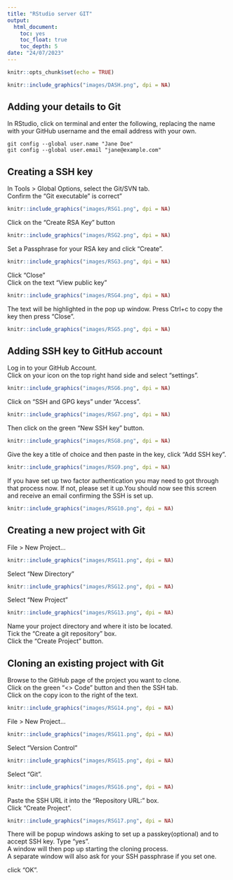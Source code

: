 ```yaml
---
title: "RStudio server GIT"
output:
  html_document:
    toc: yes
    toc_float: true
    toc_depth: 5
date: "24/07/2023"
---
```


```r
knitr::opts_chunk$set(echo = TRUE)
```

```r
knitr::include_graphics("images/DASH.png", dpi = NA)
```


## Adding your details to Git

In RStudio, click on terminal and enter the following, replacing the name with your GitHub username and the email address with your own.

```
git config --global user.name "Jane Doe" 
git config --global user.email "jane@example.com"
```

## Creating a SSH key

In Tools > Global Options, select the Git/SVN tab.  
Confirm the "Git executable" is correct"

```r
knitr::include_graphics("images/RSG1.png", dpi = NA)
```

Click on the "Create RSA Key" button

```r
knitr::include_graphics("images/RSG2.png", dpi = NA)
```

Set a Passphrase for your RSA key and click "Create".  
 
```r
knitr::include_graphics("images/RSG3.png", dpi = NA)
```

Click "Close"  
Click on the text "View public key"  

```r
knitr::include_graphics("images/RSG4.png", dpi = NA)
```

The text will be highlighted in the pop up window. Press Ctrl+c to copy the key then press "Close".

```r
knitr::include_graphics("images/RSG5.png", dpi = NA)
```


## Adding SSH key to GitHub account

Log in to your GitHub Account.  
Click on your icon on the top right hand side and select "settings". 

```r
knitr::include_graphics("images/RSG6.png", dpi = NA)
```


Click on "SSH and GPG keys" under "Access". 


```r
knitr::include_graphics("images/RSG7.png", dpi = NA)
```


Then click on the green "New SSH key" button.

```r
knitr::include_graphics("images/RSG8.png", dpi = NA)
```

Give the key a title of choice and then paste in the key, click "Add SSH key".


```r
knitr::include_graphics("images/RSG9.png", dpi = NA)
```

If you have set up two factor authentication you may need to got through that process now. If not, please set it up.You should now see this screen and receive an email confirming the SSH is set up.

```r
knitr::include_graphics("images/RSG10.png", dpi = NA)
```


## Creating a new project with Git

File > New Project... 

```r
knitr::include_graphics("images/RSG11.png", dpi = NA)
```

Select "New Directory"

```r
knitr::include_graphics("images/RSG12.png", dpi = NA)
```

Select "New Project"

```r
knitr::include_graphics("images/RSG13.png", dpi = NA)
```

Name your project directory and where it isto be located.  
Tick the "Create a git repository" box.  
Click the "Create Project" button.

## Cloning an existing project with Git

Browse to the GitHub page of the project you want to clone.  
Click on the green "<> Code" button and then the SSH tab.  
Click on the copy icon to the right of the text.

```r
knitr::include_graphics("images/RSG14.png", dpi = NA)
```


File > New Project...

```r
knitr::include_graphics("images/RSG11.png", dpi = NA)
```

Select "Version Control"


```r
knitr::include_graphics("images/RSG15.png", dpi = NA)
```

Select "Git".

```r
knitr::include_graphics("images/RSG16.png", dpi = NA)
```

Paste the SSH URL it into the "Repository URL:" box.  
Click "Create Project".  

```r
knitr::include_graphics("images/RSG17.png", dpi = NA)
```

There will be popup windows asking to set up a passkey(optional) and to accept SSH key. Type "yes".  
A window will then pop up starting the cloning process.  
A separate window will also ask for your SSH passphrase if you set one.  

click "OK".